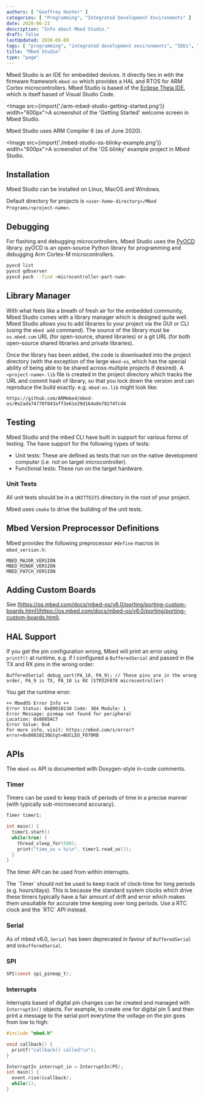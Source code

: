 ```yaml
---
authors: [ "Geoffrey Hunter" ]
categories: [ "Programming", "Integrated Development Environments" ]
date: 2020-06-23
description: "Info about Mbed Studio."
draft: false
lastUpdated: 2020-08-09
tags: [ "programming", "integrated development environments", "IDEs", "Mbed Studio", "ARM", "Cortex-M", "pyOCD", "ARM Compiler", "Mbed OS", "RTOS", "API", "HAL" ]
title: "Mbed Studio"
type: "page"
---
```



<WarningIsNotes />

Mbed Studio is an IDE for embedded devices. It directly ties in with the firmware framework `mbed-os` which provides a HAL and RTOS for ARM Cortex microcontrollers. Mbed Studio is based of the [Eclipse Theia IDE](https://theia-ide.org/), which is itself based of Visual Studio Code.

<Image src={import('./arm-mbed-studio-getting-started.png')} width="600px">A screenshot of the 'Getting Started' welcome screen in Mbed Studio.</Image>

Mbed Studio uses ARM Compiler 6 (as of June 2020).

<Image src={import('./mbed-studio-os-blinky-example.png')} width="600px">A screenshot of the 'OS blinky' example project in Mbed Studio.</Image>

## Installation

Mbed Studio can be installed on Linux, MacOS and Windows.

Default directory for projects is `<user-home-directory>/Mbed Programs/<project-name>`.

## Debugging

For flashing and debugging microcontrollers, Mbed Studio uses the [PyOCD](https://github.com/mbedmicro/pyOCD) library. pyOCD is an open-source Python library for programming and debugging Arm Cortex-M microcontrollers.

```bash
pyocd list
pyocd gdbserver
pyocd pack --find <microcontroller-part-num>
```

## Library Manager

With what feels like a breath of fresh air for the embedded community, Mbed Studio comes with a library manager which is designed quite well. Mbed Studio allows you to add libraries to your project via the GUI or CLI (using the `mbed add` command). The source of the library must be `os.mbed.com` URL (for open-source, shared libraries) or a git URL (for both open-source shared libraries and private libraries). 

Once the library has been added, the code is downloaded into the project directory (with the exception of the large `mbed-os`, which has the special ability of being able to be shared across multiple projects if desired). A `<project-name>.lib` file is created in the project directory which tracks the URL and commit hash of library, so that you lock down the version and can reproduce the build exactly. e.g. `mbed-os.lib` might look like:

```
https://github.com/ARMmbed/mbed-os/#a2ada74770f043aff3e61e29d164a8e78274fcd4
```

## Testing

Mbed Studio and the mbed CLI have built in support for various forms of testing. The have support for the following types of tests:

* Unit tests: These are defined as tests that run on the native development computer (i.e. not on target microcontroller).
* Functional tests: These run on the target hardware.

### Unit Tests

All unit tests should be in a `UNITTESTS` directory in the root of your project.

Mbed uses `cmake` to drive the building of the unit tests.

## Mbed Version Preprocessor Definitions

Mbed provides the following preprocessor `#define` macros in `mbed_version.h`:

```text
MBED_MAJOR_VERSION
MBED_MINOR_VERSION
MBED_PATCH_VERSION
```

## Adding Custom Boards

See [https://os.mbed.com/docs/mbed-os/v6.0/porting/porting-custom-boards.html](https://os.mbed.com/docs/mbed-os/v6.0/porting/porting-custom-boards.html).

## HAL Support

If you get the pin configuration wrong, Mbed will print an error using `printf()` at runtime, e.g. if I configured a `BufferedSerial` and passed in the TX and RX pins in the wrong order:

```
BufferedSerial debug_uart(PA_10, PA_9); // These pins are in the wrong order, PA_9 is TX, PA_10 is RX (STM32F070 microcontroller)
```

You get the runtime error:

```
++ MbedOS Error Info ++
Error Status: 0x80010130 Code: 304 Module: 1
Error Message: pinmap not found for peripheral
Location: 0x8005AC7
Error Value: 0xA
For more info, visit: https://mbed.com/s/error?error=0x80010130&tgt=NUCLEO_F070RB
```

## APIs

The `mbed-os` API is documented with Doxygen-style in-code comments.

### Timer

Timers can be used to keep track of periods of time in a precise manner (with typically sub-microsecond accuracy).

```c
Timer timer1;

int main() {
  timer1.start()
  while(true) {
    thread_sleep_for(500);
    print("time_us = %i\n", timer1.read_us());
  }
}
```

The timer API can be used from within interrupts.

<Aside type="caution">
The `Timer` should not be used to keep track of clock-time for long periods (e.g. hours/days). This is because the standard system clocks which drive these timers typically have a fair amount of drift and error which makes them unsuitable for accurate time keeping over long periods. Use a RTC clock and the `RTC` API instead.
</Aside>

### Serial

As of mbed v6.0, `Serial` has been deprecated in favour of `BufferedSerial` and `UnbufferedSerial`.

### SPI

```c
SPI(const spi_pinmap_t);
```

### Interrupts

Interrupts based of digital pin changes can be created and managed with `InterruptIn()` objects. For example, to create one for digital pin 5 and then print a message to the serial port everytime the voltage on the pin goes from low to high:

```c++
#include "mbed.h"

void callback() {
  printf("callback() called!\n");
}

InterruptIn interrupt_in = InterruptIn(P5);
int main() {
  event.rise(&callback);
  while(1);
}
```


